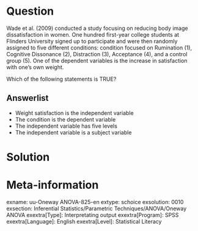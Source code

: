 Question
========

Wade et al. (2009) conducted a study focusing on reducing body image dissatisfaction in women. One hundred first-year college students at Flinders University signed up to participate and were then randomly assigned to five different conditions: condition focused on Rumination (1), Cognitive Dissonance (2), Distraction (3), Acceptance (4), and a control group (5). One of the dependent variables is the increase in satisfaction with one's own weight.

Which of the following statements is TRUE?

  
Answerlist
----------
* Weight satisfaction is the independent variable
* The condition is the dependent variable
* The independent variable has five levels
* The independent variable is a subject variable

Solution
========

Meta-information
================
exname: uu-Oneway ANOVA-825-en
extype: schoice
exsolution: 0010
exsection: Inferential Statistics/Parametric Techniques/ANOVA/Oneway ANOVA
exextra[Type]: Interpretating output
exextra[Program]: SPSS
exextra[Language]: English
exextra[Level]: Statistical Literacy
